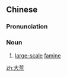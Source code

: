 ==Chinese==
{{zh-forms}}

===Pronunciation===
{{zh-pron
|m=dàhuāng
|cat=n
}}

===Noun===
{{zh-noun}}

# {{lb|zh|literary}} [[large-scale]] [[famine]]

[[zh:大荒]]